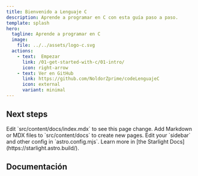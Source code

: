 ```yaml
---
title: Bienvenido a Lenguaje C
description: Aprende a programar en C con esta guía paso a paso.
template: splash
hero:
  tagline: Aprende a programar en C
  image:
    file: ../../assets/logo-c.svg
  actions:
    - text:	 Empezar
      link: /01-get-started-with-c/01-intro/
      icon: right-arrow
    - text: Ver en GitHub
      link: https://github.com/NoldorZprime/codeLenguajeC
      icon: external
      variant: minimal
---
```



## Next steps

<CardGrid stagger>
	<Card title="Update content" icon="pencil">
		Edit `src/content/docs/index.mdx` to see this page change.
	</Card>
	<Card title="Add new content" icon="add-document">
		Add Markdown or MDX files to `src/content/docs` to create new pages.
	</Card>
	<Card title="Configure your site" icon="setting">
		Edit your `sidebar` and other config in `astro.config.mjs`.
	</Card>
	<Card title="Read the docs" icon="open-book">
		Learn more in [the Starlight Docs](https://starlight.astro.build/).
	</Card>
</CardGrid>


## Documentación

<Card title='Temario de la guia' icon='open-book'>
	<AllDocs />
</Card>
